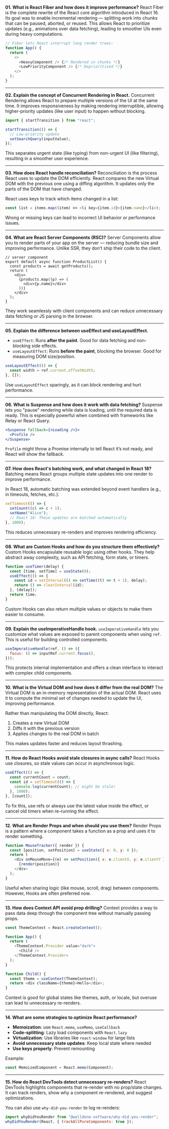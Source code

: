 **01. What is React Fiber and how does it improve performance?**
React Fiber is the complete rewrite of the React core algorithm introduced in React 16. Its goal was to enable incremental rendering — splitting work into chunks that can be paused, aborted, or reused.
This allows React to prioritize updates (e.g., animations over data fetching), leading to smoother UIs even during heavy computations.

```js
// Fiber lets React interrupt long render trees:
function App() {
  return (
    <>
      <HeavyComponent /> {/* Rendered in chunks */}
      <LowPriorityComponent /> {/* Deprioritized */}
    </>
  );
}
```

---

**02. Explain the concept of Concurrent Rendering in React.**
Concurrent Rendering allows React to prepare multiple versions of the UI at the same time. It improves responsiveness by making rendering interruptible, allowing higher-priority updates (like user input) to happen without blocking.

```js
import { startTransition } from "react";

startTransition(() => {
  // Low-priority update
  setSearchQuery(inputValue);
});
```

This separates urgent state (like typing) from non-urgent UI (like filtering), resulting in a smoother user experience.

---

**03. How does React handle reconciliation?**
Reconciliation is the process React uses to update the DOM efficiently. React compares the new Virtual DOM with the previous one using a diffing algorithm. It updates only the parts of the DOM that have changed.

React uses keys to track which items changed in a list:

```js
const list = items.map((item) => <li key={item.id}>{item.name}</li>);
```

Wrong or missing keys can lead to incorrect UI behavior or performance issues.

---

**04. What are React Server Components (RSC)?**
Server Components allow you to render parts of your app on the server — reducing bundle size and improving performance. Unlike SSR, they don’t ship their code to the client.

```tsx
// server component
export default async function ProductList() {
  const products = await getProducts();
  return (
    <div>
      {products.map((p) => (
        <div>{p.name}</div>
      ))}
    </div>
  );
}
```

They work seamlessly with client components and can reduce unnecessary data fetching or JS parsing in the browser.

---

**05. Explain the difference between useEffect and useLayoutEffect.**

- `useEffect`: Runs **after the paint**. Good for data fetching and non-blocking side effects.
- `useLayoutEffect`: Runs **before the paint**, blocking the browser. Good for measuring DOM size/position.

```js
useLayoutEffect(() => {
  const width = ref.current.offsetWidth;
}, []);
```

Use `useLayoutEffect` sparingly, as it can block rendering and hurt performance.

---

**06. What is Suspense and how does it work with data fetching?**
Suspense lets you "pause" rendering while data is loading, until the required data is ready. This is especially powerful when combined with frameworks like Relay or React Query.

```jsx
<Suspense fallback={<Loading />}>
  <Profile />
</Suspense>
```

`Profile` might throw a Promise internally to tell React it’s not ready, and React will show the fallback.

---

**07. How does React's batching work, and what changed in React 18?**
Batching means React groups multiple state updates into one render to improve performance.

In React 18, automatic batching was extended beyond event handlers (e.g., in timeouts, fetches, etc.):

```js
setTimeout(() => {
  setCount((c) => c + 1);
  setName("Alice");
  // React 18: These updates are batched automatically
}, 1000);
```

This reduces unnecessary re-renders and improves rendering efficiency.

---

**08. What are Custom Hooks and how do you structure them effectively?**
Custom Hooks encapsulate reusable logic using other hooks. They help abstract away complexity, such as API fetching, form state, or timers.

```js
function useTimer(delay) {
  const [time, setTime] = useState(0);
  useEffect(() => {
    const id = setInterval(() => setTime((t) => t + 1), delay);
    return () => clearInterval(id);
  }, [delay]);
  return time;
}
```

Custom Hooks can also return multiple values or objects to make them easier to consume.

---

**09. Explain the useImperativeHandle hook.**
`useImperativeHandle` lets you customize what values are exposed to parent components when using `ref`. This is useful for building controlled components.

```js
useImperativeHandle(ref, () => ({
  focus: () => inputRef.current.focus(),
}));
```

This protects internal implementation and offers a clean interface to interact with complex child components.

---

**10. What is the Virtual DOM and how does it differ from the real DOM?**
The Virtual DOM is an in-memory representation of the actual DOM. React uses it to compute the minimal set of changes needed to update the UI, improving performance.

Rather than manipulating the DOM directly, React:

1. Creates a new Virtual DOM
2. Diffs it with the previous version
3. Applies changes to the real DOM in batch

This makes updates faster and reduces layout thrashing.

---

**11. How do React Hooks avoid stale closures in async calls?**
React Hooks use closures, so stale values can occur in asynchronous logic.

```js
useEffect(() => {
  const currentCount = count;
  const id = setTimeout(() => {
    console.log(currentCount); // might be stale!
  }, 1000);
}, [count]);
```

To fix this, use refs or always use the latest value inside the effect, or cancel old timers when re-running the effect.

---

**12. What are Render Props and when should you use them?**
Render Props is a pattern where a component takes a function as a prop and uses it to render something.

```js
function MouseTracker({ render }) {
  const [position, setPosition] = useState({ x: 0, y: 0 });
  return (
    <div onMouseMove={(e) => setPosition({ x: e.clientX, y: e.clientY })}>
      {render(position)}
    </div>
  );
}
```

Useful when sharing logic (like mouse, scroll, drag) between components. However, Hooks are often preferred now.

---

**13. How does Context API avoid prop drilling?**
Context provides a way to pass data deep through the component tree without manually passing props.

```js
const ThemeContext = React.createContext();

function App() {
  return (
    <ThemeContext.Provider value="dark">
      <Child />
    </ThemeContext.Provider>
  );
}

function Child() {
  const theme = useContext(ThemeContext);
  return <div className={theme}>Hello</div>;
}
```

Context is good for global states like themes, auth, or locale, but overuse can lead to unnecessary re-renders.

---

**14. What are some strategies to optimize React performance?**

- **Memoization**: use `React.memo`, `useMemo`, `useCallback`
- **Code-splitting**: Lazy load components with `React.lazy`
- **Virtualization**: Use libraries like `react-window` for large lists
- **Avoid unnecessary state updates**: Keep local state where needed
- **Use keys properly**: Prevent remounting

Example:

```js
const MemoizedComponent = React.memo(Component);
```

---

**15. How do React DevTools detect unnecessary re-renders?**
React DevTools highlights components that re-render with no prop/state changes. It can track renders, show why a component re-rendered, and suggest optimizations.

You can also use `why-did-you-render` to log re-renders:

```js
import whyDidYouRender from "@welldone-software/why-did-you-render";
whyDidYouRender(React, { trackAllPureComponents: true });
```

